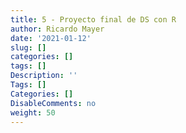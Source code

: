 ```yaml
---
title: 5 - Proyecto final de DS con R
author: Ricardo Mayer
date: '2021-01-12'
slug: []
categories: []
tags: []
Description: ''
Tags: []
Categories: []
DisableComments: no
weight: 50
---
```

